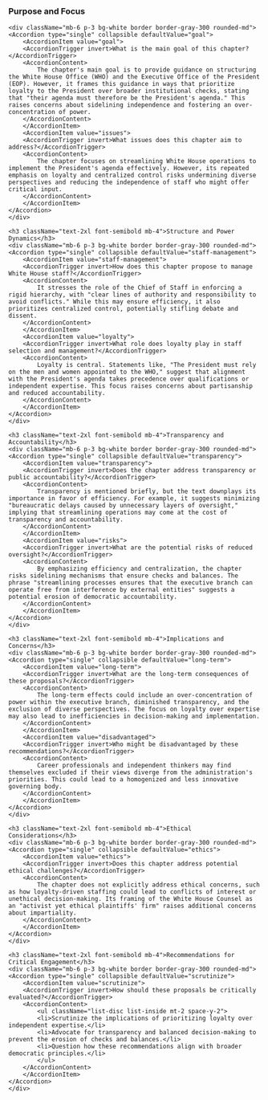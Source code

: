 
<section className="my-6 ">
    <h3 className="text-2xl font-bold mb-4">Purpose and Focus</h3>

    <div className="mb-6 p-3 bg-white border border-gray-300 rounded-md">
    <Accordion type="single" collapsible defaultValue="goal">
        <AccordionItem value="goal">
        <AccordionTrigger invert>What is the main goal of this chapter?</AccordionTrigger>
        <AccordionContent>
            The chapter's main goal is to provide guidance on structuring the White House Office (WHO) and the Executive Office of the President (EOP). However, it frames this guidance in ways that prioritize loyalty to the President over broader institutional checks, stating that "their agenda must therefore be the President's agenda." This raises concerns about sidelining independence and fostering an over-concentration of power.
        </AccordionContent>
        </AccordionItem>
        <AccordionItem value="issues">
        <AccordionTrigger invert>What issues does this chapter aim to address?</AccordionTrigger>
        <AccordionContent>
            The chapter focuses on streamlining White House operations to implement the President's agenda effectively. However, its repeated emphasis on loyalty and centralized control risks undermining diverse perspectives and reducing the independence of staff who might offer critical input.
        </AccordionContent>
        </AccordionItem>
    </Accordion>
    </div>

    <h3 className="text-2xl font-semibold mb-4">Structure and Power Dynamics</h3>
    <div className="mb-6 p-3 bg-white border border-gray-300 rounded-md">
    <Accordion type="single" collapsible defaultValue="staff-management">
        <AccordionItem value="staff-management">
        <AccordionTrigger invert>How does this chapter propose to manage White House staff?</AccordionTrigger>
        <AccordionContent>
            It stresses the role of the Chief of Staff in enforcing a rigid hierarchy, with "clear lines of authority and responsibility to avoid conflicts." While this may ensure efficiency, it also prioritizes centralized control, potentially stifling debate and dissent.
        </AccordionContent>
        </AccordionItem>
        <AccordionItem value="loyalty">
        <AccordionTrigger invert>What role does loyalty play in staff selection and management?</AccordionTrigger>
        <AccordionContent>
            Loyalty is central. Statements like, "The President must rely on the men and women appointed to the WHO," suggest that alignment with the President's agenda takes precedence over qualifications or independent expertise. This focus raises concerns about partisanship and reduced accountability.
        </AccordionContent>
        </AccordionItem>
    </Accordion>
    </div>

    <h3 className="text-2xl font-semibold mb-4">Transparency and Accountability</h3>
    <div className="mb-6 p-3 bg-white border border-gray-300 rounded-md">
    <Accordion type="single" collapsible defaultValue="transparency">
        <AccordionItem value="transparency">
        <AccordionTrigger invert>Does the chapter address transparency or public accountability?</AccordionTrigger>
        <AccordionContent>
            Transparency is mentioned briefly, but the text downplays its importance in favor of efficiency. For example, it suggests minimizing "bureaucratic delays caused by unnecessary layers of oversight," implying that streamlining operations may come at the cost of transparency and accountability.
        </AccordionContent>
        </AccordionItem>
        <AccordionItem value="risks">
        <AccordionTrigger invert>What are the potential risks of reduced oversight?</AccordionTrigger>
        <AccordionContent>
            By emphasizing efficiency and centralization, the chapter risks sidelining mechanisms that ensure checks and balances. The phrase "streamlining processes ensures that the executive branch can operate free from interference by external entities" suggests a potential erosion of democratic accountability.
        </AccordionContent>
        </AccordionItem>
    </Accordion>
    </div>

    <h3 className="text-2xl font-semibold mb-4">Implications and Concerns</h3>
    <div className="mb-6 p-3 bg-white border border-gray-300 rounded-md">
    <Accordion type="single" collapsible defaultValue="long-term">
        <AccordionItem value="long-term">
        <AccordionTrigger invert>What are the long-term consequences of these proposals?</AccordionTrigger>
        <AccordionContent>
            The long-term effects could include an over-concentration of power within the executive branch, diminished transparency, and the exclusion of diverse perspectives. The focus on loyalty over expertise may also lead to inefficiencies in decision-making and implementation.
        </AccordionContent>
        </AccordionItem>
        <AccordionItem value="disadvantaged">
        <AccordionTrigger invert>Who might be disadvantaged by these recommendations?</AccordionTrigger>
        <AccordionContent>
            Career professionals and independent thinkers may find themselves excluded if their views diverge from the administration's priorities. This could lead to a homogenized and less innovative governing body.
        </AccordionContent>
        </AccordionItem>
    </Accordion>
    </div>

    <h3 className="text-2xl font-semibold mb-4">Ethical Considerations</h3>
    <div className="mb-6 p-3 bg-white border border-gray-300 rounded-md">
    <Accordion type="single" collapsible defaultValue="ethics">
        <AccordionItem value="ethics">
        <AccordionTrigger invert>Does this chapter address potential ethical challenges?</AccordionTrigger>
        <AccordionContent>
            The chapter does not explicitly address ethical concerns, such as how loyalty-driven staffing could lead to conflicts of interest or unethical decision-making. Its framing of the White House Counsel as an "activist yet ethical plaintiffs' firm" raises additional concerns about impartiality.
        </AccordionContent>
        </AccordionItem>
    </Accordion>
    </div>

    <h3 className="text-2xl font-semibold mb-4">Recommendations for Critical Engagement</h3>
    <div className="mb-6 p-3 bg-white border border-gray-300 rounded-md">
    <Accordion type="single" collapsible defaultValue="scrutinize">
        <AccordionItem value="scrutinize">
        <AccordionTrigger invert>How should these proposals be critically evaluated?</AccordionTrigger>
        <AccordionContent>
            <ul className="list-disc list-inside mt-2 space-y-2">
            <li>Scrutinize the implications of prioritizing loyalty over independent expertise.</li>
            <li>Advocate for transparency and balanced decision-making to prevent the erosion of checks and balances.</li>
            <li>Question how these recommendations align with broader democratic principles.</li>
            </ul>
        </AccordionContent>
        </AccordionItem>
    </Accordion>
    </div>
</section>
